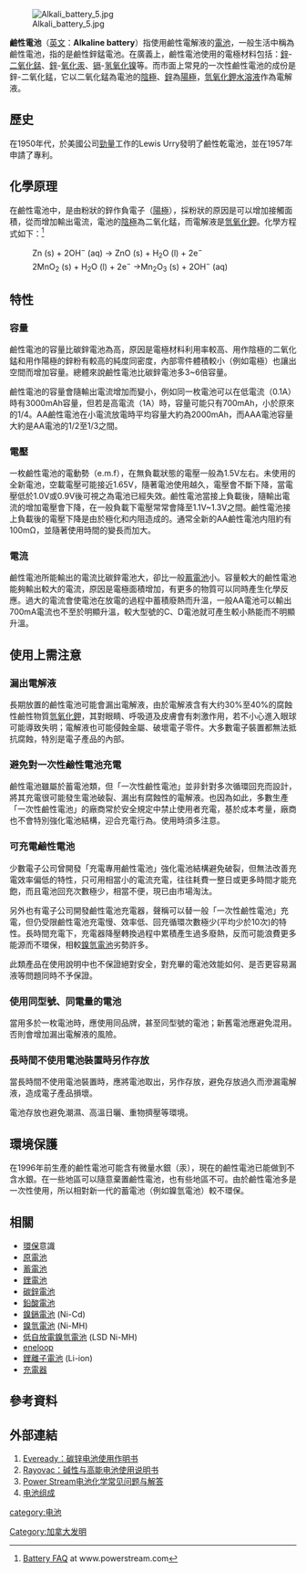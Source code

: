 {{refimprove|time=2016-11-22T10:59:36+00:00}}
[[File:Alkali_battery_5.jpg|thumb]]

'''鹼性電池'''（[[英文|英文]]：'''Alkaline battery'''）指使用鹼性電解液的[[电池|電池]]，一般生活中稱為鹼性電池，指的是鹼性鋅錳電池。在廣義上，鹼性電池使用的電極材料包括：[[鋅|鋅]]-[[二氧化錳|二氧化錳]]、[[鋅|鋅]]-[[氧化汞|氧化汞]]、[[镉|镉]]-[[氢氧化镍|氢氧化镍]]等。而市面上常見的一次性鹼性電池的成份是鋅-二氧化錳，它以二氧化錳為電池的[[陰極|陰極]]、[[鋅|鋅]]為[[陽極|陽極]]，[[氫氧化鉀|氫氧化鉀]][[水|水]][[溶液|溶液]]作為電解液。

== 歷史 ==
在1950年代，於美國公司[[勁量|勁量]]工作的Lewis Urry發明了鹼性乾電池，並在1957年申請了專利。

== 化學原理 ==
在鹼性電池中，是由粉狀的鋅作負電子（[[陽極|陽極]]），採粉狀的原因是可以增加接觸面積，從而增加輸出電流，電池的[[陰極|陰極]]為二氧化錳，而電解液是[[氫氧化鉀|氫氧化鉀]]。化學方程式如下：<ref>[http://www.powerstream.com/BatteryFAQ.html Battery FAQ] {{Wayback|url=http://www.powerstream.com/BatteryFAQ.html |date=20080531150158 }} at www.powerstream.com</ref>
: Zn (s) + 2OH<sup>−</sup> (aq) → ZnO (s) + H<sub>2</sub>O (l) + 2e<sup>−</sup>
: 2MnO<sub>2</sub> (s) + H<sub>2</sub>O (l) + 2e<sup>−</sup> →Mn<sub>2</sub>O<sub>3</sub> (s) + 2OH<sup>−</sup> (aq)

== 特性 ==
=== 容量 ===
鹼性電池的容量比碳鋅電池為高，原因是電極材料利用率較高、用作陰極的二氧化錳和用作陽極的鋅粉有較高的純度同密度，內部零件體積較小（例如電極）也讓出空間而增加容量。總體來說鹼性電池比碳鋅電池多3~6倍容量。

鹼性電池的容量會隨輸出電流增加而變小，例如同一枚電池可以在低電流（0.1A）時有3000mAh容量，但若是高電流（1A）時，容量可能只有700mAh，小於原來的1/4。AA鹼性電池在小電流放電時平均容量大約為2000mAh，而AAA電池容量大約是AA電池的1/2至1/3之間。

=== 電壓 ===
一枚鹼性電池的電動勢（e.m.f），在無負載狀態的電壓一般為1.5V左右。未使用的全新電池，空載電壓可能接近1.65V，隨著電池使用越久，電壓會不斷下降，當電壓低於1.0V或0.9V後可視之為電池已經失效。鹼性電池當接上負載後，隨輸出電流的增加電壓會下降，在一般負載下電壓常常會降至1.1V~1.3V之間。鹼性電池接上負載後的電壓下降是由於極化和内阻造成的。通常全新的AA鹼性電池内阻約有100mΩ，並隨著使用時間的變長而加大。

=== 電流 ===
鹼性電池所能輸出的電流比碳鋅電池大，卻比一般[[蓄電池|蓄電池]]小。容量較大的鹼性電池能夠輸出較大的電流，原因是電極面積增加，有更多的物質可以同時產生化學反應。過大的電流會使電池在放電的過程中蓄積廢熱而升溫，一般AA電池可以輸出700mA電流也不至於明顯升溫，較大型號的C、D電池就可產生較小熱能而不明顯升溫。

== 使用上需注意 ==
=== 漏出電解液 ===
長期放置的鹼性電池可能會漏出電解液，由於電解液含有大约30%至40%的腐蝕性鹼性物質[[氫氧化鉀|氫氧化鉀]]，其對眼睛、呼吸道及皮膚會有刺激作用，若不小心進入眼球可能導致失明；電解液也可能侵蝕金屬、破壞電子零件。大多數電子裝置都無法抵抗腐蝕，特別是電子產品的內部。

=== 避免對一次性鹼性電池充電 ===
鹼性電池雖屬於蓄電池類，但「一次性鹼性電池」並非針對多次循環回充而設計，將其充電很可能發生電池破裂、漏出有腐蝕性的電解液。也因為如此，多數生產「一次性鹼性電池」的廠商常於安全規定中禁止使用者充電，基於成本考量，廠商也不會特別強化電池結構，迎合充電行為。使用時須多注意。

=== 可充電鹼性電池 ===
少數電子公司曾開發「充電專用鹼性電池」強化電池結構避免破裂，但無法改善充電效率偏低的特性，只可用相當小的電流充電，往往耗費一整日或更多時間才能充飽，而且電池回充次數極少，相當不便，現已由市場淘汰。

另外也有電子公司開發鹼性電池充電器，聲稱可以替一般「一次性鹼性電池」充電，但仍受限鹼性電池充電慢、效率低、回充循環次數極少(平均少於10次)的特性。長時間充電下，充電器降壓轉換過程中累積產生過多廢熱，反而可能浪費更多能源而不環保，相較[[鎳氫電池|鎳氫電池]]劣勢許多。

此類產品在使用說明中也不保證絕對安全，對充畢的電池效能如何、是否更容易漏液等問題同時不予保證。

=== 使用同型號、同電量的電池 ===
當用多於一枚電池時，應使用同品牌，甚至同型號的電池；新舊電池應避免混用。否則會增加漏出電解液的風險。

=== 長時間不使用電池裝置時另作存放 ===
當長時間不使用電池裝置時，應將電池取出，另作存放，避免存放過久而滲漏電解液，造成電子產品損壞。

電池存放也避免潮濕、高溫日曬、重物擠壓等環境。

== 環境保護 ==
在1996年前生產的鹼性電池可能含有微量水銀（汞），現在的鹼性電池已能做到不含水銀。在一些地區可以隨意棄置鹼性電池，也有些地區不可。由於鹼性電池多是一次性使用，所以相對新一代的蓄電池（例如鎳氫電池）較不環保。

== 相關 ==
* [[環保|環保]]意識
* [[原電池|原電池]]
* [[蓄電池|蓄電池]]
* [[鋰電池|鋰電池]]
* [[碳鋅電池|碳鋅電池]] 
* [[鉛酸蓄電池|鉛酸電池]]
* [[鎳鎘電池|鎳鎘電池]] (Ni-Cd)
* [[鎳氫電池|鎳氫電池]] (Ni-MH)
* [[低自放電鎳氫電池|低自放電鎳氫電池]] (LSD Ni-MH)
* [[eneloop|eneloop]]
* [[鋰離子電池|鋰離子電池]] (Li-ion)
* [[充電器|充電器]]

== 參考資料 ==
<references/>

== 外部連結 ==
{{commonscat|Alkaline batteries}}
# [http://data.energizer.com/PDFs/carbonzinc_appman.pdf Eveready：碳锌电池使用作明书]{{Wayback|url=http://data.energizer.com/PDFs/carbonzinc_appman.pdf |date=20070924145515 }}
# [https://web.archive.org/web/20090124082345/http://rayovac.com/technical/pdfs/pg_battery.pdf Rayovac：碱性与高能电池使用说明书]
# [http://www.powerstream.com/BatteryFAQ.html Power Stream电池化学常见问题与解答]{{Wayback|url=http://www.powerstream.com/BatteryFAQ.html |date=20080531150158 }}
# [http://www.doitpoms.ac.uk/tlplib/batteries/batteries_zn_c.php 电池组成]{{Wayback|url=http://www.doitpoms.ac.uk/tlplib/batteries/batteries_zn_c.php |date=20080415205520 }}

{{電池}}
{{DEFAULTSORT:Alkaline battery}}
[[category:电池|category:电池]]
[[Category:加拿大发明|Category:加拿大发明]]